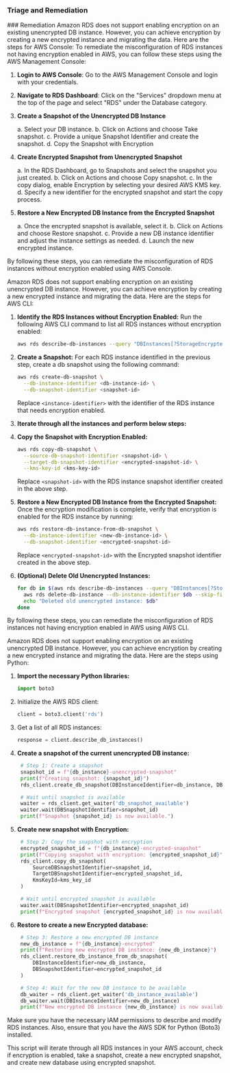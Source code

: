 
### Triage and Remediation
<Tabs>
<Tab title='Remediation'>
### Remediation
Amazon RDS does not support enabling encryption on an existing unencrypted DB instance. However, you can achieve encryption by creating a new encrypted instance and migrating the data. Here are the steps for AWS Console:

<AccordionGroup>
<Accordion title='Using Console' defaultOpen='true'>
To remediate the misconfiguration of RDS instances not having encryption enabled in AWS, you can follow these steps using the AWS Management Console:

1. **Login to AWS Console**: Go to the AWS Management Console and login with your credentials.

2. **Navigate to RDS Dashboard**: Click on the "Services" dropdown menu at the top of the page and select "RDS" under the Database category.

3. **Create a Snapshot of the Unencrypted DB Instance**

   a. Select your DB instance.
   b. Click on Actions and choose Take snapshot.
   c. Provide a unique Snapshot Identifier and create the snapshot.
   d. Copy the Snapshot with Encryption

4. **Create Encrypted Snapshot from Unencrypted Snapshot**

   a. In the RDS Dashboard, go to Snapshots and select the snapshot you just created.
   b. Click on Actions and choose Copy snapshot.
   c. In the copy dialog, enable Encryption by selecting your desired AWS KMS key.
   d. Specify a new identifier for the encrypted snapshot and start the copy process.

5. **Restore a New Encrypted DB Instance from the Encrypted Snapshot**

   a. Once the encrypted snapshot is available, select it.
   b. Click on Actions and choose Restore snapshot.
   c. Provide a new DB instance identifier and adjust the instance settings as needed.
   d. Launch the new encrypted instance.

By following these steps, you can remediate the misconfiguration of RDS instances without encryption enabled using AWS Console.
</Accordion>

<Accordion title='Using CLI'>
Amazon RDS does not support enabling encryption on an existing unencrypted DB instance. However, you can achieve encryption by creating a new encrypted instance and migrating the data. Here are the steps for AWS CLI:

1. **Identify the RDS Instances without Encryption Enabled:**
   Run the following AWS CLI command to list all RDS instances without encryption enabled:
   ```bash
   aws rds describe-db-instances --query "DBInstances[?StorageEncrypted==\`false\`].DBInstanceIdentifier"
   ```

2. **Create a Snapshot:**
   For each RDS instance identified in the previous step, create a db snapshot using the following command:
   ```bash
   aws rds create-db-snapshot \
     --db-instance-identifier <db-instance-id> \
     --db-snapshot-identifier <snapshot-id>
   ```

   Replace `<instance-identifier>` with the identifier of the RDS instance that needs encryption enabled.

3. **Iterate through all the instances and perform below steps:**

4. **Copy the Snapshot with Encryption Enabled:**
   ```bash
   aws rds copy-db-snapshot \
     --source-db-snapshot-identifier <snapshot-id> \
     --target-db-snapshot-identifier <encrypted-snapshot-id> \
     --kms-key-id <kms-key-id>
   ```

   Replace `<snapshot-id>` with the RDS instance snapshot identifier created in the above step.

5. **Restore a New Encrypted DB Instance from the Encrypted Snapshot:**
   Once the encryption modification is complete, verify that encryption is enabled for the RDS instance by running:
   ```bash
   aws rds restore-db-instance-from-db-snapshot \
     --db-instance-identifier <new-db-instance-id> \
     --db-snapshot-identifier <encrypted-snapshot-id>
   ```

   Replace `<encrypted-snapshot-id>` with the Encrypted snapshot identifier created in the above step.

6. **(Optional) Delete Old Unencrypted Instances:**
   ```bash
   for db in $(aws rds describe-db-instances --query "DBInstances[?StorageEncrypted==\`false\`].DBInstanceIdentifier" --output text); do
     aws rds delete-db-instance --db-instance-identifier $db --skip-final-snapshot
     echo "Deleted old unencrypted instance: $db"
   done
   ```

By following these steps, you can remediate the misconfiguration of RDS instances not having encryption enabled in AWS using AWS CLI.
</Accordion>

<Accordion title='Using Python'>
Amazon RDS does not support enabling encryption on an existing unencrypted DB instance. However, you can achieve encryption by creating a new encrypted instance and migrating the data. Here are the steps using Python:

1. **Import the necessary Python libraries:**
   ```python
   import boto3
   ```

2. Initialize the AWS RDS client:
   ```python
   client = boto3.client('rds')
   ```

3. Get a list of all RDS instances:
   ```python
   response = client.describe_db_instances()
   ```

4. **Create a snapshot of the current unencrypted DB instance:**
   ```python
    # Step 1: Create a snapshot
    snapshot_id = f"{db_instance}-unencrypted-snapshot"
    print(f"Creating snapshot: {snapshot_id}")
    rds_client.create_db_snapshot(DBInstanceIdentifier=db_instance, DBSnapshotIdentifier=snapshot_id)

    # Wait until snapshot is available
    waiter = rds_client.get_waiter('db_snapshot_available')
    waiter.wait(DBSnapshotIdentifier=snapshot_id)
    print(f"Snapshot {snapshot_id} is now available.")
   ```

5. **Create new snapshot with Encryption:**
   ```python
    # Step 2: Copy the snapshot with encryption
    encrypted_snapshot_id = f"{db_instance}-encrypted-snapshot"
    print(f"Copying snapshot with encryption: {encrypted_snapshot_id}")
    rds_client.copy_db_snapshot(
        SourceDBSnapshotIdentifier=snapshot_id,
        TargetDBSnapshotIdentifier=encrypted_snapshot_id,
        KmsKeyId=kms_key_id
    )

    # Wait until encrypted snapshot is available
    waiter.wait(DBSnapshotIdentifier=encrypted_snapshot_id)
    print(f"Encrypted snapshot {encrypted_snapshot_id} is now available.")
   ```

6. **Restore to create a new Encrypted database:**
   ```python
    # Step 3: Restore a new encrypted DB instance
    new_db_instance = f"{db_instance}-encrypted"
    print(f"Restoring new encrypted DB instance: {new_db_instance}")
    rds_client.restore_db_instance_from_db_snapshot(
        DBInstanceIdentifier=new_db_instance,
        DBSnapshotIdentifier=encrypted_snapshot_id
    )

    # Step 4: Wait for the new DB instance to be available
    db_waiter = rds_client.get_waiter('db_instance_available')
    db_waiter.wait(DBInstanceIdentifier=new_db_instance)
    print(f"New encrypted DB instance {new_db_instance} is now available.")
   ```

Make sure you have the necessary IAM permissions to describe and modify RDS instances. Also, ensure that you have the AWS SDK for Python (Boto3) installed.

This script will iterate through all RDS instances in your AWS account, check if encryption is enabled, take a snapshot, create a new encrypted snapshot, and create new database using encrypted snapshot.
</Accordion>

</AccordionGroup>
</Tab>
</Tabs>
